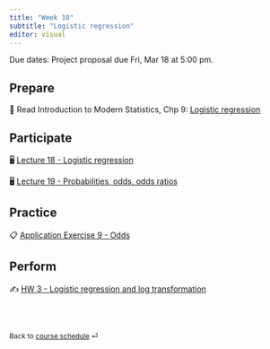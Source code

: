 ```yaml
---
title: "Week 10"
subtitle: "Logistic regression"
editor: visual
---
```


::: callout-important
Due dates: Project proposal due Fri, Mar 18 at 5:00 pm.
:::

## Prepare

📖 Read Introduction to Modern Statistics, Chp 9: [Logistic regression](https://openintro-ims.netlify.app/model-logistic.html)

## Participate

🖥️ [Lecture 18 - Logistic regression](/slides/lec-18.html)

🖥️ [Lecture 19 - Probabilities, odds, odds ratios](/slides/lec-18.html)

## Practice

📋 [Application Exercise 9 - Odds](/ae/ae-9-odds.html)

## Perform

✍️ [HW 3 - Logistic regression and log transformation](/hw/hw-3.html)

<br><br>

::: {style="font-size: 0.875em;"}
Back to [course schedule](/ "Course schedule") ⏎
:::
